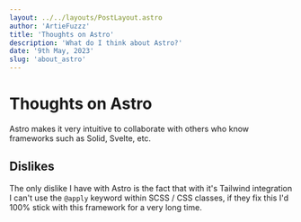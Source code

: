 ```yaml
---
layout: ../../layouts/PostLayout.astro
author: 'ArtieFuzzz'
title: 'Thoughts on Astro'
description: 'What do I think about Astro?'
date: '9th May, 2023'
slug: 'about_astro'
---
```


# Thoughts on Astro

Astro makes it very intuitive to collaborate with others who know frameworks such as Solid, Svelte, etc.


## Dislikes

The only dislike I have with Astro is the fact that with it's Tailwind integration I can't use the `@apply` keyword within SCSS / CSS classes,
if they fix this I'd 100% stick with this framework for a very long time.